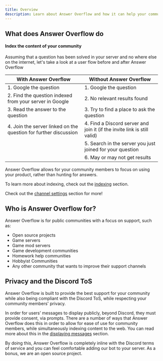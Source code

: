 ```yaml
---
title: Overview
description: Learn about Answer Overflow and how it can help your community
---
```


## What does Answer Overflow do


#### Index the content of your community

Assuming that a question has been solved in your server and no where else on the internet, let's take a look at a user flow before and after Answer Overflow

| With Answer Overflow                                             | Without Answer Overflow                                                  |
| ---------------------------------------------------------------- | ------------------------------------------------------------------------ |
| 1. Google the question                                           | 1. Google the question                                                   |
| 2. Find the question indexed from your server in Google          | 2. No relevant results found                                             |
| 3. Read the answer to the question                               | 3. Try to find a place to ask the question                               |
| 4. Join the server linked on the question for further discussion | 4. Find a Discord server and join it (if the invite link is still valid) |
|                                                                  | 5. Search in the server you just joined for your question                |
|                                                                  | 6. May or may not get results                                            |

Answer Overflow allows for your community members to focus on using your product, rather than hunting for answers.

To learn more about indexing, check out the [indexing](/channel-settings/indexing) section.

Check out the [channel settings](/channel-settings) section for more!

## Who is Answer Overflow for?

Answer Overflow is for public communities with a focus on support, such as:

- Open source projects
- Game servers
- Game mod servers
- Game development communities
- Homework help communities
- Hobbyist Communities
- Any other community that wants to improve their support channels



## Privacy and the Discord ToS

Answer Overflow is built to provide the best support for your community while also being compliant with the Discord ToS, while respecting your community members' privacy.

In order for users’ messages to display publicly, beyond Discord, they must provide consent, via prompts. There are a number of ways that Answer Overflow does this in order to allow for ease of use for community members, while simultaneously indexing content to the web. You can read more about this in the [displaying messages](/user-settings/displaying-messages) section.

By doing this, Answer Overflow is completely inline with the Discord terms of service and you can feel comfortable adding our bot to your server. As a bonus, we are an open source project.
